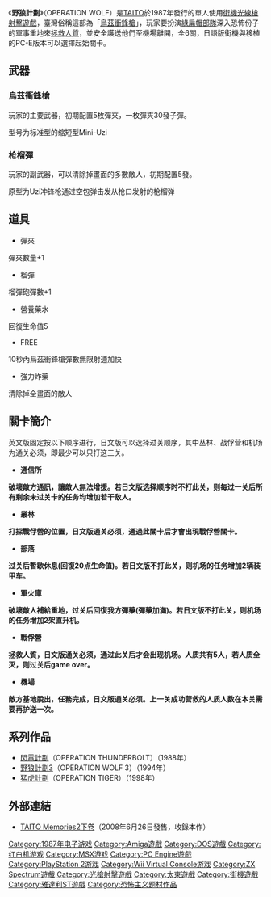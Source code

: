 《'''野狼計劃'''》（OPERATION WOLF）是[[TAITO|TAITO]]於1987年發行的單人使用[[街機|街機]][[光線槍射擊遊戲|光線槍射擊遊戲]]，臺灣俗稱這部為「[[烏茲衝鋒槍|烏茲衝鋒槍]]」，玩家要扮演[[綠扁帽部隊|綠扁帽部隊]]深入恐怖份子的軍事重地來[[拯救人質|拯救人質]]，並安全護送他們至機場離開，全6關，日語版街機與移植的PC-E版本可以選擇起始關卡。

== 武器 ==

=== 烏茲衝鋒槍 ===

玩家的主要武器，初期配置5枚彈夾，一枚彈夾30發子彈。

型号为标准型的缩短型Mini-Uzi

=== 枪榴彈 ===

玩家的副武器，可以清除掉畫面的多數敵人，初期配置5發。

原型为Uzi冲锋枪通过空包弹击发从枪口发射的枪榴弹

== 道具 ==

* 彈夾 

彈夾數量+1

* 榴彈  

榴彈砲彈數+1

* 營養藥水  

回復生命值5

* FREE  

10秒內烏茲衝鋒槍彈數無限射速加快

*  強力炸藥  

清除掉全畫面的敵人


== 關卡簡介 ==

英文版固定按以下顺序进行，日文版可以选择过关顺序，其中丛林、战俘营和机场为通关必须，即最少可以只打这三关。

* '''通信所'''

'''破壞敵方通訊，讓敵人無法增援。若日文版选择顺序时不打此关，则每过一关后所有剩余未过关卡的任务均增加若干敌人。'''

* '''叢林'''

'''打探戰俘營的位置，日文版通关必须，通過此關卡后才會出現戰俘營關卡。'''

* '''部落'''

'''过关后暫歇休息(回復20点生命值)。若日文版不打此关，则机场的任务增加2辆装甲车。'''

* '''軍火庫'''

'''破壞敵人補給重地，过关后回復我方彈藥(彈藥加滿)。若日文版不打此关，则机场的任务增加2架直升机。'''

* '''戰俘營'''

'''拯救人質，日文版通关必须，通过此关后才会出现机场。人质共有5人，若人质全灭，则过关后game over。'''

* '''機場'''

'''敵方基地脫出，任務完成，日文版通关必须。上一关成功营救的人质人数在本关需要再护送一次。'''

== 系列作品 ==

*[[閃電計劃|閃電計劃]]（OPERATION THUNDERBOLT）（1988年）
*[[野狼計劃3|野狼計劃3]]（OPERATION WOLF 3）（1994年）
*[[猛虎計劃|猛虎計劃]]（OPERATION TIGER）（1998年）

== 外部連結 ==
*[https://web.archive.org/web/20090706204826/http://www.taito.co.jp/csm/title/2007/taito_memories2/g-12.html TAITO Memories2下卷]（2008年6月26日發售，收錄本作）

{{DEFAULTSORT:Operation Wolf}}
[[Category:1987年电子游戏|Category:1987年电子游戏]]
[[Category:Amiga遊戲|Category:Amiga遊戲]]
[[Category:DOS遊戲|Category:DOS遊戲]]
[[Category:红白机游戏|Category:红白机游戏]]
[[Category:MSX游戏|Category:MSX游戏]]
[[Category:PC_Engine遊戲|Category:PC Engine遊戲]]
[[Category:PlayStation_2游戏|Category:PlayStation 2游戏]]
[[Category:Wii_Virtual_Console游戏|Category:Wii Virtual Console游戏]]
[[Category:ZX_Spectrum遊戲|Category:ZX Spectrum遊戲]]
[[Category:光槍射擊遊戲|Category:光槍射擊遊戲]]
[[Category:太東遊戲|Category:太東遊戲]]
[[Category:街機遊戲|Category:街機遊戲]]
[[Category:雅達利ST遊戲|Category:雅達利ST遊戲]]
[[Category:恐怖主义题材作品|Category:恐怖主义题材作品]]

{{shooter-videogame-stub}}